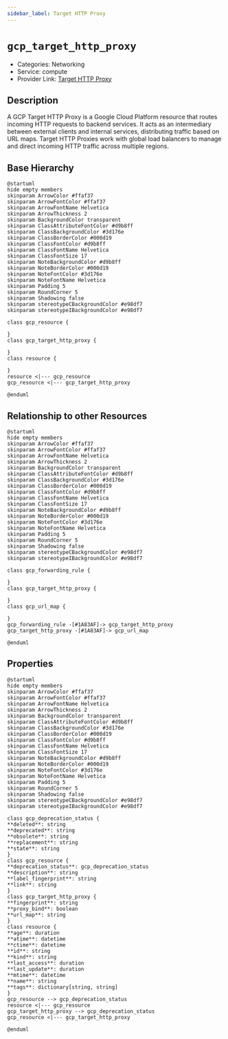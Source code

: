 ```yaml
---
sidebar_label: Target HTTP Proxy
---
```


# `gcp_target_http_proxy`

- Categories: Networking
- Service: compute
- Provider Link: [Target HTTP Proxy](https://cloud.google.com/load-balancing/docs/target-proxies)

## Description

A GCP Target HTTP Proxy is a Google Cloud Platform resource that routes incoming HTTP requests to backend services. It acts as an intermediary between external clients and internal services, distributing traffic based on URL maps. Target HTTP Proxies work with global load balancers to manage and direct incoming HTTP traffic across multiple regions.

## Base Hierarchy

<ZoomPanPinch>

```kroki imgType="plantuml" imgAlt="Hierarchy of Target HTTP Proxy"
@startuml
hide empty members
skinparam ArrowColor #ffaf37
skinparam ArrowFontColor #ffaf37
skinparam ArrowFontName Helvetica
skinparam ArrowThickness 2
skinparam BackgroundColor transparent
skinparam ClassAttributeFontColor #d9b8ff
skinparam ClassBackgroundColor #3d176e
skinparam ClassBorderColor #000d19
skinparam ClassFontColor #d9b8ff
skinparam ClassFontName Helvetica
skinparam ClassFontSize 17
skinparam NoteBackgroundColor #d9b8ff
skinparam NoteBorderColor #000d19
skinparam NoteFontColor #3d176e
skinparam NoteFontName Helvetica
skinparam Padding 5
skinparam RoundCorner 5
skinparam Shadowing false
skinparam stereotypeCBackgroundColor #e98df7
skinparam stereotypeIBackgroundColor #e98df7

class gcp_resource {

}
class gcp_target_http_proxy {

}
class resource {

}
resource <|--- gcp_resource
gcp_resource <|--- gcp_target_http_proxy

@enduml
```

</ZoomPanPinch>

## Relationship to other Resources

<ZoomPanPinch>

```kroki imgType="plantuml" imgAlt="Diagram of Target HTTP Proxy resource relationships"
@startuml
hide empty members
skinparam ArrowColor #ffaf37
skinparam ArrowFontColor #ffaf37
skinparam ArrowFontName Helvetica
skinparam ArrowThickness 2
skinparam BackgroundColor transparent
skinparam ClassAttributeFontColor #d9b8ff
skinparam ClassBackgroundColor #3d176e
skinparam ClassBorderColor #000d19
skinparam ClassFontColor #d9b8ff
skinparam ClassFontName Helvetica
skinparam ClassFontSize 17
skinparam NoteBackgroundColor #d9b8ff
skinparam NoteBorderColor #000d19
skinparam NoteFontColor #3d176e
skinparam NoteFontName Helvetica
skinparam Padding 5
skinparam RoundCorner 5
skinparam Shadowing false
skinparam stereotypeCBackgroundColor #e98df7
skinparam stereotypeIBackgroundColor #e98df7

class gcp_forwarding_rule {

}
class gcp_target_http_proxy {

}
class gcp_url_map {

}
gcp_forwarding_rule -[#1A83AF]-> gcp_target_http_proxy
gcp_target_http_proxy -[#1A83AF]-> gcp_url_map

@enduml
```

</ZoomPanPinch>

## Properties

<ZoomPanPinch>

```kroki imgType="plantuml" imgAlt="Diagram of Target HTTP Proxy data model"
@startuml
hide empty members
skinparam ArrowColor #ffaf37
skinparam ArrowFontColor #ffaf37
skinparam ArrowFontName Helvetica
skinparam ArrowThickness 2
skinparam BackgroundColor transparent
skinparam ClassAttributeFontColor #d9b8ff
skinparam ClassBackgroundColor #3d176e
skinparam ClassBorderColor #000d19
skinparam ClassFontColor #d9b8ff
skinparam ClassFontName Helvetica
skinparam ClassFontSize 17
skinparam NoteBackgroundColor #d9b8ff
skinparam NoteBorderColor #000d19
skinparam NoteFontColor #3d176e
skinparam NoteFontName Helvetica
skinparam Padding 5
skinparam RoundCorner 5
skinparam Shadowing false
skinparam stereotypeCBackgroundColor #e98df7
skinparam stereotypeIBackgroundColor #e98df7

class gcp_deprecation_status {
**deleted**: string
**deprecated**: string
**obsolete**: string
**replacement**: string
**state**: string
}
class gcp_resource {
**deprecation_status**: gcp_deprecation_status
**description**: string
**label_fingerprint**: string
**link**: string
}
class gcp_target_http_proxy {
**fingerprint**: string
**proxy_bind**: boolean
**url_map**: string
}
class resource {
**age**: duration
**atime**: datetime
**ctime**: datetime
**id**: string
**kind**: string
**last_access**: duration
**last_update**: duration
**mtime**: datetime
**name**: string
**tags**: dictionary[string, string]
}
gcp_resource --> gcp_deprecation_status
resource <|--- gcp_resource
gcp_target_http_proxy --> gcp_deprecation_status
gcp_resource <|--- gcp_target_http_proxy

@enduml
```

</ZoomPanPinch>
